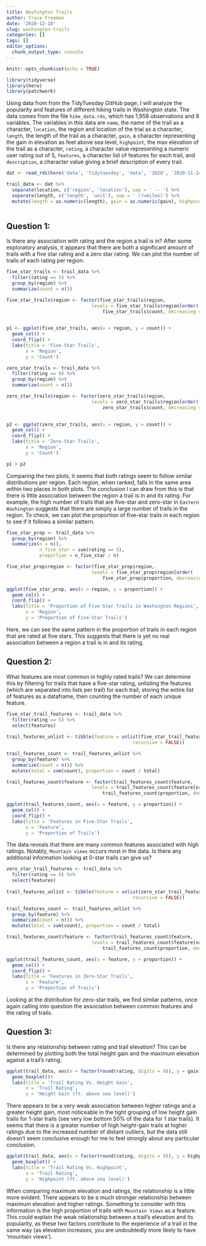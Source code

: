```yaml
---
title: Washington Trails
author: Trace Freeman
date: '2020-12-10'
slug: washington-trails
categories: []
tags: []
editor_options: 
  chunk_output_type: console
---
```


```r
knitr::opts_chunk$set(echo = TRUE)
```

```r
library(tidyverse)
library(here)
library(patchwork)
```

Using data from from the TidyTuesday GitHub page, I will analyze the popularity and features of different hiking trails in Washington state. The data comes from the file `hike_data.rds`, which has 1,958 observations and 8 variables. The variables in this data are `name`, the name of the trail as a character, `location`, the region and location of the trial as a character, `length`, the length of the trail as a character, `gain`, a character representing the gain in elevation as feet above sea level, `highpoint`, the max elevation of the trail as a character, `rating`, a character value representing a numeric user rating out of 5, `features`, a character list of features for each trail, and `description`, a character value giving a brief description of every trail.

```r
dat <- read_rds(here('data', 'tidytuesday', 'data', '2020', '2020-11-24', 'hike_data.rds'))

trail_data <- dat %>%
  separate(location, c('region', 'location'), sep = ' -- ') %>%
  separate(length, c('length', 'unit'), sep = ' (?=miles)') %>%
  mutate(length = as.numeric(length), gain = as.numeric(gain), highpoint = as.numeric(highpoint), rating = as.numeric(rating))
  
```

## Question 1:
Is there any association with rating and the region a trail is in? After some exploratory analysis, it appears that there are both a significant amount of trails with a five star rating and a zero star rating. We can plot the number of trails of each rating per region.

```r
five_star_trails <- trail_data %>%
  filter(rating == 5) %>%
  group_by(region) %>%
  summarize(count = n())

five_star_trails$region <- factor(five_star_trails$region,
                               levels = five_star_trails$region[order(
                                   five_star_trails$count, decreasing = FALSE)])
  

p1 <- ggplot(five_star_trails, aes(x = region, y = count)) +
  geom_col() +
  coord_flip() +
  labs(title = 'Five-Star Trails',
       x = 'Region',
       y = 'Count')

zero_star_trails <- trail_data %>%
  filter(rating == 0) %>%
  group_by(region) %>%
  summarize(count = n())

zero_star_trails$region <- factor(zero_star_trails$region,
                               levels = zero_star_trails$region[order(
                                   zero_star_trails$count, decreasing = FALSE)])
  

p2 <- ggplot(zero_star_trails, aes(x = region, y = count)) +
  geom_col() +
  coord_flip() +
  labs(title = 'Zero-Star Trails',
       x = 'Region',
       y = 'Count')

p1 + p2

```

Comparing the two plots, it seems that both ratings seem to follow similar distributions per region. Each region, when ranked, falls in the same area within two places in both plots. The conclusion I can draw from this is that there is little association between the region a trail is in and its rating. For example, the high number of trails that are five-star and zero-star in `Eastern Washington` suggests that there are simply a large number of trails in the region. To check, we can plot the proportion of five-star trails in each region to see if it follows a similar pattern.

```r
five_star_prop <- trail_data %>%
  group_by(region) %>%
  summarize(n = n(),
            n_five_star = sum(rating == 5),
            proportion = n_five_star / n)

five_star_prop$region <- factor(five_star_prop$region,
                               levels = five_star_prop$region[order(
                                   five_star_prop$proportion, decreasing = FALSE)])

ggplot(five_star_prop, aes(x = region, y = proportion)) +
  geom_col() +
  coord_flip() +
  labs(title = 'Proportion of Five-Star Trails in Washington Regions',
       x = 'Region',
       y = 'Proportion of Five-Star Trails')
```

Here, we can see the same pattern in the proportion of trails in each region that are rated at five stars. This suggests that there is yet no real association between a region a trail is in and its rating.

## Question 2:
What features are most common in highly rated trails? We can determine this by filtering for trails that have a five-star rating, unlisting the features (which are separated into lists per trail) for each trail, storing the entire list of features as a dataframe, then counting the number of each unique feature.

```r
five_star_trail_features <- trail_data %>%
  filter(rating == 5) %>%
  select(features)
  
trail_features_unlist <- tibble(feature = unlist(five_star_trail_features$features,
                                              recursive = FALSE))

trail_features_count <- trail_features_unlist %>%
  group_by(feature) %>%
  summarize(count = n()) %>%
  mutate(total = sum(count), proportion = count / total)

trail_features_count$feature <- factor(trail_features_count$feature,
                               levels = trail_features_count$feature[order(
                                   trail_features_count$proportion, decreasing = FALSE)])

ggplot(trail_features_count, aes(x = feature, y = proportion)) +
  geom_col() +
  coord_flip() +
  labs(title = 'Features in Five-Star Trails',
       x = 'Feature',
       y = 'Proportion of Trails')

```

The data reveals that there are many common features associated with high ratings. Notably, `Mountain views` occurs most in the data. Is there any additional information looking at 0-star trails can give us?

```r
zero_star_trail_features <- trail_data %>%
  filter(rating == 0) %>%
  select(features)
  
trail_features_unlist <- tibble(feature = unlist(zero_star_trail_features$features,
                                              recursive = FALSE))

trail_features_count <- trail_features_unlist %>%
  group_by(feature) %>%
  summarize(count = n()) %>%
  mutate(total = sum(count), proportion = count / total)

trail_features_count$feature <- factor(trail_features_count$feature,
                               levels = trail_features_count$feature[order(
                                   trail_features_count$proportion, decreasing = FALSE)])

ggplot(trail_features_count, aes(x = feature, y = proportion)) +
  geom_col() +
  coord_flip() +
  labs(title = 'Features in Zero-Star Trails',
       x = 'Feature',
       y = 'Proportion of Trails')
```

Looking at the distribution for zero-star trails, we find similar patterns, once again calling into question the association between common features and the rating of trails.

## Question 3:
Is there any relationship between rating and trail elevation? This can be determined by plotting both the total height gain and the maximum elevation against a trail's rating.

```r
ggplot(trail_data, aes(x = factor(round(rating, digits = 0)), y = gain)) +
  geom_boxplot()+
  labs(title = 'Trail Rating Vs. Height Gain',
       x = 'Trail Rating',
       y = 'Height Gain (ft. above sea level)')
```

There appears to be a very weak association between higher ratings and a greater height gain, most noticeable in the tight grouping of low height gain trails for 1-star trails (see very low bottom 50% of the data for 1 star trails). It seems that there is a greater number of high height-gain trails at higher ratings due to the increased number of distant outliers, but the data still doesn't seem conclusive enough for me to feel strongly about any particular conclusion. 

```r
ggplot(trail_data, aes(x = factor(round(rating, digits = 0)), y = highpoint)) +
  geom_boxplot() +
  labs(title = 'Trail Rating Vs. Highpoint',
       x = 'Trail Rating',
       y = 'Highpoint (ft. above sea level)')
```

When comparing maximum elevation and ratings, the relationship is a little more evident. There appears to be a much stronger relationship between maximum elevation and higher ratings. Something to consider with this information is the high proportion of trails with `Mountain Views` as a feature. This could explain the weak relationship between a trail's elevation and its popularity, as these two factors contribute to the experience of a trail in the same way (as elevation increases, you are undoubtedly more likely to have 'mountain views'). 